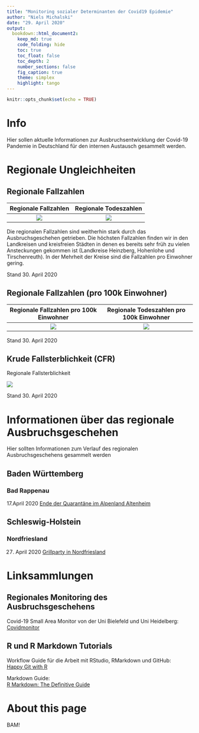 ```yaml
---
title: "Monitoring sozialer Determinanten der Covid19 Epidemie"
author: "Niels Michalski"
date: "29. April 2020"
output: 
  bookdown::html_document2:
    keep_md: true
    code_folding: hide
    toc: true
    toc_float: false
    toc_depth: 2
    number_sections: false
    fig_caption: true
    theme: simplex
    highlight: tango
---
```


```r
knitr::opts_chunk$set(echo = TRUE)
```

# Info

Hier sollen aktuelle Informationen zur Ausbruchsentwicklung der Covid-19 Pandemie in Deutschland für den internen Austausch gesammelt werden. 

# Regionale Ungleichheiten {.tabset}

## Regionale Fallzahlen 

Regionale Fallzahlen       |  Regionale Todeszahlen
:-------------------------:|:-------------------------:
![](Fallzahlen_Regional.png)  |  ![](Todeszahlen_Regional.png)

Die regionalen Fallzahlen sind weitherhin stark durch das Ausbruchsgeschehen getrieben. Die höchsten Fallzahlen finden wir in den Landkreisen und kreisfreien Städten in denen es bereits sehr früh zu vielen Ansteckungen gekommen ist (Landkreise Heinzberg, Hohenlohe und Tirschenreuth). In der Mehrheit der Kreise sind die Fallzahlen pro Einwohner gering. 

Stand 30. April 2020

## Regionale Fallzahlen (pro 100k Einwohner)

Regionale Fallzahlen pro 100k Einwohner       |  Regionale Todeszahlen pro 100k Einwohner
:-------------------------:|:-------------------------:
![](Fallzahlen_p100k_Regional.png)  |  ![](Todeszahlen_p100k_Regional.png)

Stand 30. April 2020


## Krude Fallsterblichkeit (CFR)

Regionale Fallsterblichkeit 

![](Krude_CFR_Regional.png)   

Stand 30. April 2020

# Informationen über das regionale Ausbruchsgeschehen {.tabset}

Hier sollten Informationen zum Verlauf des regionalen Ausbruchsgeschehens gesammelt werden

## Baden Württemberg 

### Bad Rappenau

17.April 2020 
[Ende der Quarantäne im Alpenland Altenheim](https://www.rnz.de/nachrichten/sinsheim_artikel,-bad-rappenau-quarantaene-im-alpenland-altenheim-nach-sechs-wochen-aufgehoben-update-_arid,502459.html)

## Schleswig-Holstein

### Nordfriesland

27. April 2020
[Grillparty in Nordfriesland](https://www.spiegel.de/panorama/nordfriesland-neue-corona-faelle-nach-illegaler-grillparty-a-e40f8468-ec97-40f3-9d8a-2d954abe320e)



# Linksammlungen {.tabset}

## Regionales Monitoring des Ausbruchsgeschehens

Covid-19 Small Area Monitor von der Uni Bielefeld und Uni Heidelberg:  
[Covidmonitor](http://covidmonitor.de/)

## R und R Markdown Tutorials

Workflow Guide für die Arbeit mit RStudio, RMarkdown und GitHub:  
[Happy Git with R](https://happygitwithr.com/index.html)

Markdown Guide:  
[R Markdown: The Definitive Guide](https://bookdown.org/yihui/rmarkdown/)


# About this page

BAM!




